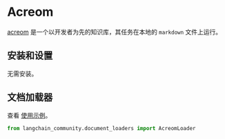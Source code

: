 # Acreom

[acreom](https://acreom.com) 是一个以开发者为先的知识库，其任务在本地的 `markdown` 文件上运行。

## 安装和设置

无需安装。

## 文档加载器

查看 [使用示例](/docs/integrations/document_loaders/acreom)。

```python
from langchain_community.document_loaders import AcreomLoader
```